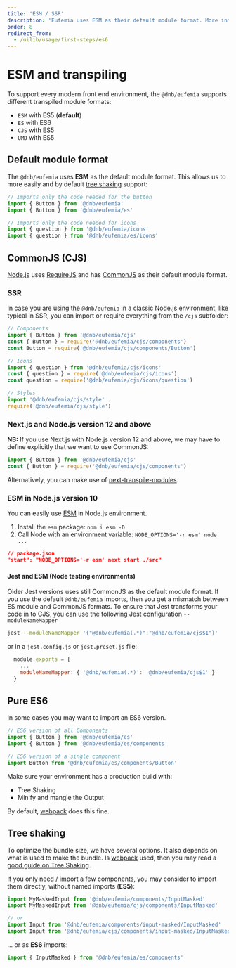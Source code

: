 ```yaml
---
title: 'ESM / SSR'
description: 'Eufemia uses ESM as their default module format. More info on this topic below.'
order: 8
redirect_from:
  - /uilib/usage/first-steps/es6
---
```


# ESM and transpiling

To support every modern front end environment, the `@dnb/eufemia` supports different transpiled module formats:

- `ESM` with ES5 (**default**)
- `ES` with ES6
- `CJS` with ES5
- `UMD` with ES5

## Default module format

The `@dnb/eufemia` uses **ESM** as the default module format. This allows us to more easily and by default [tree shaking](#tree-shaking) support:

```js
// Imports only the code needed for the button
import { Button } from '@dnb/eufemia'
import { Button } from '@dnb/eufemia/es'

// Imports only the code needed for icons
import { question } from '@dnb/eufemia/icons'
import { question } from '@dnb/eufemia/es/icons'
```

## CommonJS (CJS)

[Node.js](https://nodejs.org/) uses [RequireJS](https://requirejs.org) and has [CommonJS](https://requirejs.org/docs/commonjs.html) as their default module format.

### SSR

In case you are using the `@dnb/eufemia` in a classic Node.js environment, like typical in SSR, you can import or require everything from the `/cjs` subfolder:

```js
// Components
import { Button } from '@dnb/eufemia/cjs'
const { Button } = require('@dnb/eufemia/cjs/components')
const Button = require('@dnb/eufemia/cjs/components/Button')

// Icons
import { question } from '@dnb/eufemia/cjs/icons'
const { question } = require('@dnb/eufemia/cjs/icons')
const question = require('@dnb/eufemia/cjs/icons/question')

// Styles
import '@dnb/eufemia/cjs/style'
require('@dnb/eufemia/cjs/style')
```

### Next.js and Node.js version 12 and above

**NB:** If you use Next.js with Node.js version 12 and above, we may have to define explicitly that we want to use CommonJS:

```js
import { Button } from '@dnb/eufemia/cjs'
const { Button } = require('@dnb/eufemia/cjs/components')
```

Alternatively, you can make use of [next-transpile-modules](https://www.npmjs.com/package/next-transpile-modules).

### ESM in Node.js version 10

You can easily use [ESM](https://nodejs.org/api/esm.html) in Node.js environment.

1. Install the `esm` package: `npm i esm -D`
2. Call Node with an environment variable: `NODE_OPTIONS='-r esm' node ...`

```json
// package.json
"start": "NODE_OPTIONS='-r esm' next start ./src"
```

#### Jest and ESM (Node testing environments)

Older Jest versions uses still CommonJS as the default module format. If you use the default `@dnb/eufemia` imports, then you get a mismatch between ES module and CommonJS formats. To ensure that Jest transforms your code in to CJS, you can use the following Jest configuration `--moduleNameMapper`

```bash
jest --moduleNameMapper '{"@dnb/eufemia(.*)":"@dnb/eufemia/cjs$1"}'
```

or in a `jest.config.js` or `jest.preset.js` file:

```js
  module.exports = {
    ...
    moduleNameMapper: { '@dnb/eufemia(.*)': '@dnb/eufemia/cjs$1' }
  }
```

## Pure ES6

In some cases you may want to import an ES6 version.

```js
// ES6 version of all Components
import { Button } from '@dnb/eufemia/es'
import { Button } from '@dnb/eufemia/es/components'

// ES6 version of a single component
import Button from '@dnb/eufemia/es/components/Button'
```

Make sure your environment has a production build with:

- Tree Shaking
- Minify and mangle the Output

By default, [webpack](https://webpack.js.org) does this fine.

## Tree shaking

To optimize the bundle size, we have several options. It also depends on what is used to make the bundle. Is [webpack](https://webpack.js.org) used, then you may read a [good guide on Tree Shaking](https://webpack.js.org/guides/tree-shaking).

If you only need / import a few components, you may consider to import them directly, without named imports (**ES5**):

```js
import MyMaskedInput from '@dnb/eufemia/components/InputMasked'
import MyMaskedInput from '@dnb/eufemia/cjs/components/InputMasked'

// or
import Input from '@dnb/eufemia/components/input-masked/InputMasked'
import Input from '@dnb/eufemia/cjs/components/input-masked/InputMasked'
```

... or as **ES6** imports:

```js
import { InputMasked } from '@dnb/eufemia/es/components'
```
